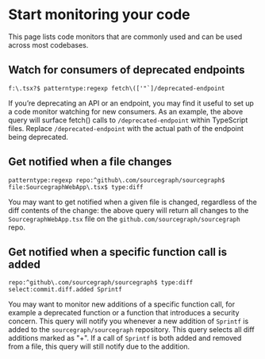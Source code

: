 # Start monitoring your code

This page lists code monitors that are commonly used and can be used across most codebases.


## Watch for consumers of deprecated endpoints

```
f:\.tsx?$ patterntype:regexp fetch\(['"`]/deprecated-endpoint
```

If you’re deprecating an API or an endpoint, you may find it useful to set up a code monitor watching for new consumers. As an example, the above query will surface fetch() calls to `/deprecated-endpoint` within TypeScript files. Replace `/deprecated-endpoint` with the actual path of the endpoint being deprecated.

## Get notified when a file changes

```
patterntype:regexp repo:^github\.com/sourcegraph/sourcegraph$ file:SourcegraphWebApp\.tsx$ type:diff
```

You may want to get notified when a given file is changed, regardless of the diff contents of the change: the above query will return all changes to the `SourcegraphWebApp.tsx` file on the `github.com/sourcegraph/sourcegraph` repo.

## Get notified when a specific function call is added

```
repo:^github\.com/sourcegraph/sourcegraph$ type:diff select:commit.diff.added Sprintf
```

You may want to monitor new additions of a specific function call, for example a deprecated function or a function that introduces a security concern.  This query will notify you whenever a new addition of `Sprintf` is added to the `sourcegraph/sourcegraph` repository.  This query selects all diff additions marked as "+".  If a call of `Sprintf` is both added and removed from a file, this query will still notify due to the addition.
